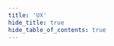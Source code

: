 ```yaml
---
title: 'UX'
hide_title: true
hide_table_of_contents: true
---
```



<ChainLayout>
  <ChainHero
    name="UX"
    iconUrl="img/"
    scope="mainnet"
    chainId="umee-1"
    nodeVersion="v6.7.3"
    token=""
    stakeUrl=""
    restakeUrl=""
    websiteUrl="https://www.ux.xyz/"
    githubUrl="https://github.com/umee-network"
    xUrl="https://x.com/ux_xyz"
    discordUrl="https://discord.com/invite/uxchain"
  />

<ProductLinks explorerUrl="" appUrl="" appImageUrl="img/products/" />

<ToolsGrid chainName="umee" />

</ChainLayout>
